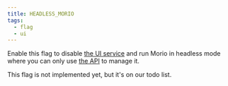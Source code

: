 ```yaml
---
title: HEADLESS_MORIO
tags:
  - flag
  - ui
---
```


Enable this flag to disable [the UI service](/docs/guides/services/ui) and run
Morio in headless mode where you can only use [the API](/docs/guides/apis/api)
to manage it.

<Comment by="joost">
This flag is not implemented yet, but it's on our todo list. 
</Comment>
